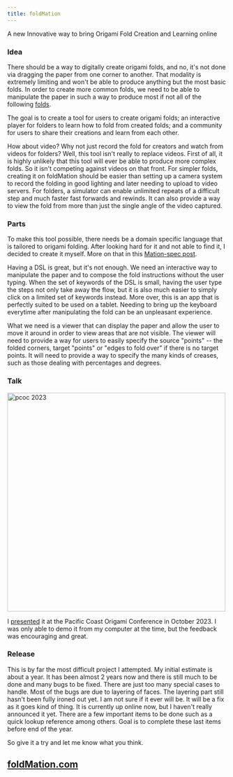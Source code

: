 ```yaml
---
title: foldMation
---
```


A new Innovative way to bring Origami Fold Creation and Learning online

### Idea

There should be a way to digitally create origami folds, and no, 
it's not done via dragging the paper from one corner to another.
That modality is extremely limiting and won't be able to produce
anything but the most basic folds. In order to create more common
folds, we need to be able to manipulate the paper in such a way
to produce most if not all of the following
[folds](https://en.wikipedia.org/wiki/Yoshizawa%E2%80%93Randlett_system#Common_operations).

The goal is to create a tool for users to create origami folds; an
interactive player for folders to learn how to fold from created folds;
and a community for users to share their creations and learn from each
other.

How about video? Why not just record the fold for creators and watch
from videos for folders? Well, this tool isn't really to replace videos.
First of all, it is highly unlikely that this tool will ever be able to
produce more complex folds. So it isn't competing against videos on that
front. For simpler folds, creating it on foldMation should be easier
than setting up a camera system to record the folding in good lighting
and later needing to upload to video servers. For folders, a simulator
can enable unlimited repeats of a difficult step and much faster fast
forwards and rewinds. It can also provide a way to view the fold from
more than just the single angle of the video captured.

### Parts

To make this tool possible, there needs be a domain specific language
that is tailored to origami folding. After looking hard for
it and not able to find it, I decided to create it myself. More on that in
this [Mation-spec post](/post/mation-spec).

Having a DSL is great, but it's not enough. We need an interactive way to
manipulate the paper and to compose the fold instructions without the user
typing. When the set of keywords of the DSL is small, having the user 
type the steps not only take away the flow, but it is also much easier 
to simply click on a limited set of keywords instead. More over, this is
an app that is perfectly suited to be used on a tablet. Needing to bring
up the keyboard everytime after manipulating the fold can be an unpleasant
experience.

What we need is a viewer that can display the paper and allow the user to
move it around in order to view areas that are not visible. The viewer
will need to provide a way for users to easily specify the source "points" --
the folded corners, target "points" or "edges to fold over" if there is no
target points. It will need to provide a way to specify the many kinds of
creases, such as those dealing with percentages and degrees.

### Talk

<a target='_blank' href='https://origamiusa.org/classes/pcoc/2023/introducing-fold-simulation-language'><img
  src='/imgs/img/pcoc2023.png' alt='pcoc 2023'
  width='500' heigh='400'
/></a>

I [presented](https://origamiusa.org/classes/pcoc/2023/introducing-fold-simulation-language)
it at the Pacific Coast Origami Conference in October 2023.
I was only able to demo it from my computer at the time, but the feedback
was encouraging and great.

### Release

This is by far the most difficult project I attempted. My initial estimate
is about a year. It has been almost 2 years now and there is still much to
be done and many bugs to be fixed. There are just too many special cases
to handle. Most of the bugs are due to layering of faces. The layering part
still hasn't been fully ironed out yet. I am not sure if it ever will be. It
will be a fix as it goes kind of thing. It is currently up online now, but
I haven't really announced it yet. There are a few important items to be
done such as a quick lookup reference among others. Goal is to complete these
last items before end of the year.

So give it a try and let me know what you think.
## <a target='_blank' href='https://foldmation.com'>foldMation.com</a>
